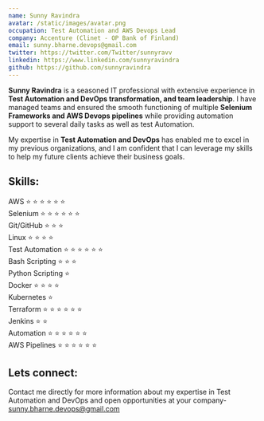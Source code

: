 ```yaml
---
name: Sunny Ravindra
avatar: /static/images/avatar.png
occupation: Test Automation and AWS Devops Lead
company: Accenture (Clinet - OP Bank of Finland)
email: sunny.bharne.devops@gmail.com
twitter: https://twitter.com/Twitter/sunnyravv
linkedin: https://www.linkedin.com/sunnyravindra
github: https://github.com/sunnyravindra
---
```


**Sunny Ravindra** is a seasoned IT professional with extensive experience in **Test Automation and DevOps transformation, and team leadership**. I have managed teams and ensured the smooth functioning of multiple **Selenium Frameworks and AWS Devops pipelines** while providing automation support to several daily tasks as well as test Automation.

My expertise in **Test Automation and DevOps** has enabled me to excel in my previous organizations, and I am confident that I can leverage my skills to help my future clients achieve their business goals.

## **Skills:**  
AWS ⭐ ⭐ ⭐ ⭐ ⭐ ⭐      
Selenium ⭐ ⭐ ⭐ ⭐ ⭐ ⭐      
Git/GitHub ⭐ ⭐ ⭐       
Linux ⭐ ⭐ ⭐ ⭐       
Test Automation ⭐ ⭐ ⭐ ⭐ ⭐ ⭐      
Bash Scripting ⭐ ⭐ ⭐       
Python Scripting ⭐       
Docker ⭐ ⭐ ⭐ ⭐        
Kubernetes ⭐       
Terraform ⭐ ⭐ ⭐ ⭐ ⭐ ⭐      
Jenkins ⭐ ⭐       
Automation ⭐ ⭐ ⭐ ⭐ ⭐ ⭐      
AWS Pipelines ⭐ ⭐ ⭐ ⭐ ⭐ ⭐      

## **Lets connect:**  
Contact me directly for more information about my expertise in Test Automation and DevOps and open opportunities at your company- sunny.bharne.devops@gmail.com
